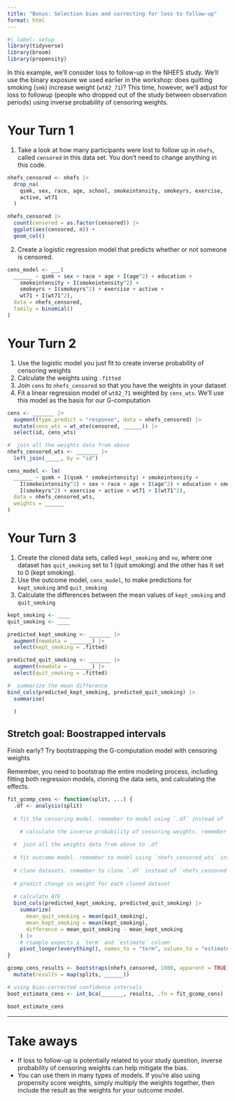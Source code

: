 ```yaml
---
title: "Bonus: Selection bias and correcting for loss to follow-up"
format: html
---
```


```r
#| label: setup
library(tidyverse)
library(broom)
library(propensity)
```

In this example, we'll consider loss to follow-up in the NHEFS study. We'll use the binary exposure we used earlier in the workshop: does quitting smoking (`smk`) increase weight (`wt82_71`)? This time, however, we'll adjust for loss to followup (people who dropped out of the study between observation periods) using inverse probability of censoring weights.

# Your Turn 1

1. Take a look at how many participants were lost to follow up in `nhefs`, called `censored` in this data set. You don't need to change anything in this code.

```r
nhefs_censored <- nhefs |>
  drop_na(
    qsmk, sex, race, age, school, smokeintensity, smokeyrs, exercise,
    active, wt71
  )

nhefs_censored |>
  count(censored = as.factor(censored)) |>
  ggplot(aes(censored, n)) + 
  geom_col()
```

2. Create a logistic regression model that predicts whether or not someone is censored. 

```r
cens_model <- ___(
  ______ ~ qsmk + sex + race + age + I(age^2) + education +
    smokeintensity + I(smokeintensity^2) +
    smokeyrs + I(smokeyrs^2) + exercise + active +
    wt71 + I(wt71^2),
  data = nhefs_censored, 
  family = binomial()
)
```

# Your Turn 2

1. Use the logistic model you just fit to create inverse probability of censoring weights
2. Calculate the weights using `.fitted`
3. Join `cens` to `nhefs_censored` so that you have the weights in your dataset
4. Fit a linear regression model of `wt82_71` weighted by `cens_wts`. We'll use this model as the basis for our G-computation

```r
cens <- _______ |>
  augment(type.predict = "response", data = nhefs_censored) |>
  mutate(cens_wts = wt_ate(censored, ______)) |>
  select(id, cens_wts)

#  join all the weights data from above
nhefs_censored_wts <- _______ |>
  left_join(_____, by = "id")

cens_model <- lm(
  ______ ~ qsmk + I(qsmk * smokeintensity) + smokeintensity +
    I(smokeintensity^2) + sex + race + age + I(age^2) + education + smokeyrs +
    I(smokeyrs^2) + exercise + active + wt71 + I(wt71^2),
  data = nhefs_censored_wts,
  weights = ______
)
```

# Your Turn 3

1. Create the cloned data sets, called `kept_smoking` and `no`, where one dataset has `quit_smoking` set to 1 (quit smoking) and the other has it set to 0 (kept smoking).
2. Use the outcome model, `cens_model`, to make predictions for `kept_smoking` and `quit_smoking` 
3. Calculate the differences between the mean values of `kept_smoking` and `quit_smoking`

```r
kept_smoking <- ____
quit_smoking <- ____

predicted_kept_smoking <- _______ |>
  augment(newdata = _______) |>
  select(kept_smoking = .fitted)

predicted_quit_smoking <- _______ |>
  augment(newdata = _______) |>
  select(quit_smoking = .fitted)

#  summarize the mean difference
bind_cols(predicted_kept_smoking, predicted_quit_smoking) |>
  summarise(
    
  )
```

## Stretch goal: Boostrapped intervals

Finish early? Try bootstrapping the G-computation model with censoring weights

Remember, you need to bootstrap the entire modeling process, including fitting both regression models, cloning the data sets, and calculating the effects.

```r
fit_gcomp_cens <- function(split, ...) { 
  .df <- analysis(split) 
  
  # fit the censoring model. remember to model using `.df` instead of `nhefs_censored`

    # calculate the inverse probability of censoring weights. remember to predict `.df` instead of `nhefs_censored`
  
  #  join all the weights data from above to .df
  
  # fit outcome model. remember to model using `nhefs_censored_wts` instead of `nhefs_censored` or `.df`
  
  # clone datasets. remember to clone `.df` instead of `nhefs_censored`
  
  # predict change in weight for each cloned dataset
  
  # calculate ATE
  bind_cols(predicted_kept_smoking, predicted_quit_smoking) |>
    summarize(
      mean_quit_smoking = mean(quit_smoking),
      mean_kept_smoking = mean(kept_smoking),
      difference = mean_quit_smoking - mean_kept_smoking
    ) |>
    # rsample expects a `term` and `estimate` column
    pivot_longer(everything(), names_to = "term", values_to = "estimate")
}

gcomp_cens_results <- bootstraps(nhefs_censored, 1000, apparent = TRUE) |>
  mutate(results = map(splits, ______))

# using bias-corrected confidence intervals
boot_estimate_cens <- int_bca(_______, results, .fn = fit_gcomp_cens)

boot_estimate_cens
```

***

# Take aways

* If loss to follow-up is potentially related to your study question, inverse probability of censoring weights can help mitigate the bias.
* You can use them in many types of models. If you're also using propensity score weights, simply multiply the weights together, then include the result as the weights for your outcome model.
